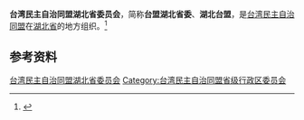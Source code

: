 {{Infobox PRCG
|机构名称 = 台湾民主自治同盟湖北省委员会
|标志1    =
|格言1    =
|届数     = 
|任期始   = 
|任期终   =
|职位1    = 主任委员
|人员1    = 
|职位2    = 副主任委员
|人员2    =
|人数2    =
|职位3    =
|人员3    =
|组织法规 = 台湾民主自治同盟章程
|上级机构 = [[台湾民主自治同盟中央委员会|台湾民主自治同盟中央委员会]]
|机构类型 = [[民主党派|民主党派]][[中国一级行政区|省级行政区]][[委员会|委员会]]
|行政级别 = 正厅级
|场所1    = 
|地址1    = 
|邮编1    = 
|电话1    = 
|官网1    = <!-- {{url|}} -->
}}
'''台湾民主自治同盟湖北省委员会'''，简称'''台盟湖北省委'''、'''湖北台盟'''，是[[台湾民主自治同盟|台湾民主自治同盟]]在[[湖北省|湖北省]]的地方组织。<ref>{{Cite web|title=台湾民主自治同盟湖北省委员会|url=http://www.taimeng.org.cn/dfzz/df-hb/200611/t20061110_151312.htm|accessdate=2020-09-03|work=台湾民主自治同盟}}</ref>

== 参考资料 ==
{{reflist}}

{{中华人民共和国各省级行政区|委员会|台湾民主自治同盟|仅内地=yes}}

{{Authority control}}
[[Category:台湾民主自治同盟湖北省委员会|]]
[[Category:台湾民主自治同盟省级行政区委员会|Category:台湾民主自治同盟省级行政区委员会]]